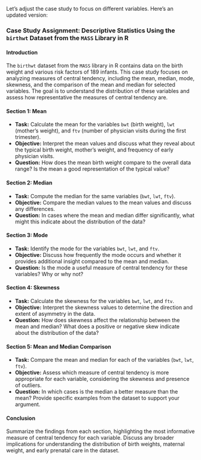 Let's adjust the case study to focus on different variables. Here’s an updated version:

### Case Study Assignment: Descriptive Statistics Using the `birthwt` Dataset from the `MASS` Library in R

#### Introduction
The `birthwt` dataset from the `MASS` library in R contains data on the birth weight and various risk factors of 189 infants. This case study focuses on analyzing measures of central tendency, including the mean, median, mode, skewness, and the comparison of the mean and median for selected variables. The goal is to understand the distribution of these variables and assess how representative the measures of central tendency are.

#### Section 1: Mean
- **Task:** Calculate the mean for the variables `bwt` (birth weight), `lwt` (mother's weight), and `ftv` (number of physician visits during the first trimester).
- **Objective:** Interpret the mean values and discuss what they reveal about the typical birth weight, mother's weight, and frequency of early physician visits.
- **Question:** How does the mean birth weight compare to the overall data range? Is the mean a good representation of the typical value?

#### Section 2: Median
- **Task:** Compute the median for the same variables (`bwt`, `lwt`, `ftv`).
- **Objective:** Compare the median values to the mean values and discuss any differences.
- **Question:** In cases where the mean and median differ significantly, what might this indicate about the distribution of the data?

#### Section 3: Mode
- **Task:** Identify the mode for the variables `bwt`, `lwt`, and `ftv`.
- **Objective:** Discuss how frequently the mode occurs and whether it provides additional insight compared to the mean and median.
- **Question:** Is the mode a useful measure of central tendency for these variables? Why or why not?

#### Section 4: Skewness
- **Task:** Calculate the skewness for the variables `bwt`, `lwt`, and `ftv`.
- **Objective:** Interpret the skewness values to determine the direction and extent of asymmetry in the data.
- **Question:** How does skewness affect the relationship between the mean and median? What does a positive or negative skew indicate about the distribution of the data?

#### Section 5: Mean and Median Comparison
- **Task:** Compare the mean and median for each of the variables (`bwt`, `lwt`, `ftv`).
- **Objective:** Assess which measure of central tendency is more appropriate for each variable, considering the skewness and presence of outliers.
- **Question:** In which cases is the median a better measure than the mean? Provide specific examples from the dataset to support your argument.

#### Conclusion
Summarize the findings from each section, highlighting the most informative measure of central tendency for each variable. Discuss any broader implications for understanding the distribution of birth weights, maternal weight, and early prenatal care in the dataset.
